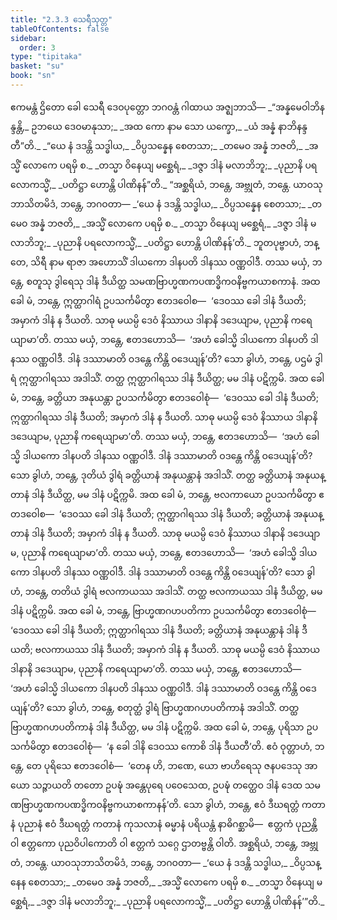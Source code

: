 ```yaml
---
title: "2.3.3 သေရီသုတ္တ"
tableOfContents: false
sidebar:
  order: 3
type: "tipitaka"
basket: "su"
book: "sn"
---
```



<DynamicBreadcrumb />

<Division number="104" book="sn" e="ch" v="18" p="296">

<Paragraph number="494" book="sn">
ဧကမန္တံ ဌိတော ခေါ သေရီ ဒေဝပုတ္တော ဘဂဝန္တံ ဂါထာယ အဇ္ဈဘာသိ—
</Paragraph>

<Paragraph number="495" type="verses" book="sn">
_“အန္နမေဝါဘိနန္ဒန္တိ,_  
ဥဘယေ ဒေဝမာနုသာ;_  
_အထ ကော နာမ သော ယက္ခော,_  
_ယံ အန္နံ နာဘိနန္ဒတီ”တိ._  

</Paragraph>

<Paragraph number="496" type="verses" book="sn">
_“ယေ နံ ဒဒန္တိ သဒ္ဓါယ,_  
_ဝိပ္ပသန္နေန စေတသာ;_  
_တမေဝ အန္နံ ဘဇတိ,_  
_အသ္မိံ လောကေ ပရမှိ စ._  

</Paragraph>

<Paragraph number="497" type="verses" book="sn">
_တသ္မာ ဝိနေယျ မစ္ဆေရံ,_  
_ဒဇ္ဇာ ဒါနံ မလာဘိဘူ;_  
_ပုညာနိ ပရလောကသ္မိံ,_  
_ပတိဋ္ဌာ ဟောန္တိ ပါဏိနန်”တိ._  

</Paragraph>

<Paragraph number="498" book="sn">
“အစ္ဆရိယံ, ဘန္တေ, အဗ္ဘုတံ, ဘန္တေ. ယာဝသုဘာသိတမိဒံ, ဘန္တေ, ဘဂဝတာ—
</Paragraph>

<Paragraph number="499" type="verses" book="sn">
_‘ယေ နံ ဒဒန္တိ သဒ္ဓါယ,_  
_ဝိပ္ပသန္နေန စေတသာ;_  
_တမေဝ အန္နံ ဘဇတိ,_  
_အသ္မိံ လောကေ ပရမှိ စ._  

</Paragraph>

<Paragraph number="500" type="verses" book="sn">
_တသ္မာ ဝိနေယျ မစ္ဆေရံ,_  
_ဒဇ္ဇာ ဒါနံ မလာဘိဘူ;_  
_ပုညာနိ ပရလောကသ္မိံ,_  
_ပတိဋ္ဌာ ဟောန္တိ ပါဏိနန်’တိ._  

</Paragraph>

<Paragraph number="501" book="sn">
ဘူတပုဗ္ဗာဟံ, ဘန္တေ, သိရီ နာမ ရာဇာ အဟောသိံ ဒါယကော ဒါနပတိ ဒါနဿ ဝဏ္ဏဝါဒီ. တဿ မယှံ, ဘန္တေ, စတူသု ဒွါရေသု ဒါနံ ဒီယိတ္ထ သမဏဗြာဟ္မဏကပဏဒ္ဓိကဝနိဗ္ဗကယာစကာနံ. အထ ခေါ မံ, ဘန္တေ, ဣတ္ထာဂါရံ ဥပသင်္ကမိတွာ ဧတဒဝေါစ—  ‘ဒေဝဿ ခေါ ဒါနံ ဒီယတိ; အမှာကံ ဒါနံ န ဒီယတိ. သာဓု မယမ္ပိ ဒေဝံ နိဿာယ ဒါနာနိ ဒဒေယျာမ, ပုညာနိ ကရေယျာမာ’တိ. တဿ မယှံ, ဘန္တေ, ဧတဒဟောသိ—  ‘အဟံ ခေါသ္မိ ဒါယကော ဒါနပတိ ဒါနဿ ဝဏ္ဏဝါဒီ. ဒါနံ ဒဿာမာတိ ဝဒန္တေ ကိန္တိ ဝဒေယျန်’တိ? သော ခွါဟံ, ဘန္တေ, ပဌမံ ဒွါရံ ဣတ္ထာဂါရဿ အဒါသိံ. တတ္ထ ဣတ္ထာဂါရဿ ဒါနံ ဒီယိတ္ထ; မမ ဒါနံ ပဋိက္ကမိ.
</Paragraph>

<Paragraph number="502" book="sn">
အထ ခေါ မံ, ဘန္တေ, ခတ္တိယာ အနုယန္တာ ဥပသင်္ကမိတွာ ဧတဒဝေါစုံ—  ‘ဒေဝဿ ခေါ ဒါနံ ဒီယတိ; ဣတ္ထာဂါရဿ ဒါနံ ဒီယတိ; အမှာကံ ဒါနံ န ဒီယတိ. သာဓု မယမ္ပိ ဒေဝံ နိဿာယ ဒါနာနိ ဒဒေယျာမ, ပုညာနိ ကရေယျာမာ’တိ. တဿ မယှံ, ဘန္တေ, ဧတဒဟောသိ—  ‘အဟံ ခေါသ္မိ ဒါယကော ဒါနပတိ ဒါနဿ ဝဏ္ဏဝါဒီ. ဒါနံ ဒဿာမာတိ ဝဒန္တေ ကိန္တိ ဝဒေယျန်’တိ? သော ခွါဟံ, ဘန္တေ, ဒုတိယံ ဒွါရံ ခတ္တိယာနံ အနုယန္တာနံ အဒါသိံ. တတ္ထ ခတ္တိယာနံ အနုယန္တာနံ ဒါနံ ဒီယိတ္ထ, မမ ဒါနံ ပဋိက္ကမိ.
</Paragraph>

<Paragraph number="503" book="sn">
အထ ခေါ မံ, ဘန္တေ, ဗလကာယော ဥပသင်္ကမိတွာ ဧတဒဝေါစ—  ‘ဒေဝဿ ခေါ ဒါနံ ဒီယတိ; ဣတ္ထာဂါရဿ ဒါနံ ဒီယတိ; ခတ္တိယာနံ အနုယန္တာနံ ဒါနံ ဒီယတိ; အမှာကံ ဒါနံ န ဒီယတိ. သာဓု မယမ္ပိ ဒေဝံ နိဿာယ ဒါနာနိ ဒဒေယျာမ, ပုညာနိ ကရေယျာမာ’တိ. တဿ မယှံ, ဘန္တေ, ဧတဒဟောသိ—  ‘အဟံ ခေါသ္မိ ဒါယကော ဒါနပတိ ဒါနဿ ဝဏ္ဏဝါဒီ. ဒါနံ ဒဿာမာတိ ဝဒန္တေ ကိန္တိ ဝဒေယျန်’တိ? သော ခွါဟံ, ဘန္တေ, တတိယံ ဒွါရံ ဗလကာယဿ အဒါသိံ. တတ္ထ ဗလကာယဿ ဒါနံ ဒီယိတ္ထ, မမ ဒါနံ ပဋိက္ကမိ.
</Paragraph>

<Paragraph number="504" book="sn">
အထ ခေါ မံ, ဘန္တေ, ဗြာဟ္မဏဂဟပတိကာ ဥပသင်္ကမိတွာ ဧတဒဝေါစုံ—  ‘ဒေဝဿ ခေါ ဒါနံ ဒီယတိ; ဣတ္ထာဂါရဿ ဒါနံ ဒီယတိ; ခတ္တိယာနံ အနုယန္တာနံ ဒါနံ ဒီယတိ; ဗလကာယဿ ဒါနံ ဒီယတိ; အမှာကံ ဒါနံ န ဒီယတိ. သာဓု မယမ္ပိ ဒေဝံ နိဿာယ ဒါနာနိ ဒဒေယျာမ, ပုညာနိ ကရေယျာမာ’တိ. တဿ မယှံ, ဘန္တေ, ဧတဒဟောသိ—  ‘အဟံ ခေါသ္မိ ဒါယကော ဒါနပတိ ဒါနဿ ဝဏ္ဏဝါဒီ. ဒါနံ ဒဿာမာတိ ဝဒန္တေ ကိန္တိ ဝဒေယျန်’တိ? သော ခွါဟံ, ဘန္တေ, စတုတ္ထံ ဒွါရံ ဗြာဟ္မဏဂဟပတိကာနံ အဒါသိံ. တတ္ထ ဗြာဟ္မဏဂဟပတိကာနံ ဒါနံ ဒီယိတ္ထ, မမ ဒါနံ ပဋိက္ကမိ.
</Paragraph>

<Paragraph number="505" book="sn">
အထ ခေါ မံ, ဘန္တေ, ပုရိသာ ဥပသင်္ကမိတွာ ဧတဒဝေါစုံ—  ‘န ခေါ ဒါနိ ဒေဝဿ ကောစိ ဒါနံ ဒီယတီ’တိ. ဧဝံ ဝုတ္တာဟံ, ဘန္တေ, တေ ပုရိသေ ဧတဒဝေါစံ—  ‘တေန ဟိ, ဘဏေ, ယော ဗာဟိရေသု ဇနပဒေသု အာယော သဉ္ဇာယတိ တတော ဥပဍ္ဎံ အန္တေပုရေ ပဝေသေထ, ဥပဍ္ဎံ တတ္ထေဝ ဒါနံ ဒေထ သမဏဗြာဟ္မဏကပဏဒ္ဓိကဝနိဗ္ဗကယာစကာနန်’တိ. သော ခွါဟံ, ဘန္တေ, ဧဝံ ဒီဃရတ္တံ ကတာနံ ပုညာနံ ဧဝံ ဒီဃရတ္တံ ကတာနံ ကုသလာနံ ဓမ္မာနံ ပရိယန္တံ နာဓိဂစ္ဆာမိ—  ဧတ္တကံ ပုညန္တိ ဝါ ဧတ္တကော ပုညဝိပါကောတိ ဝါ ဧတ္တကံ သဂ္ဂေ ဌာတဗ္ဗန္တိ ဝါတိ. အစ္ဆရိယံ, ဘန္တေ, အဗ္ဘုတံ, ဘန္တေ. ယာဝသုဘာသိတမိဒံ, ဘန္တေ, ဘဂဝတာ—
</Paragraph>

<Paragraph number="506" type="verses" book="sn">
_‘ယေ နံ ဒဒန္တိ သဒ္ဓါယ,_  
_ဝိပ္ပသန္နေန စေတသာ;_  
_တမေဝ အန္နံ ဘဇတိ,_  
_အသ္မိံ လောကေ ပရမှိ စ._  

</Paragraph>

<Paragraph number="507" type="verses" book="sn">
_တသ္မာ ဝိနေယျ မစ္ဆေရံ,_  
_ဒဇ္ဇာ ဒါနံ မလာဘိဘူ;_  
_ပုညာနိ ပရလောကသ္မိံ,_  
_ပတိဋ္ဌာ ဟောန္တိ ပါဏိနန်’”တိ._
</Paragraph>
</Division>